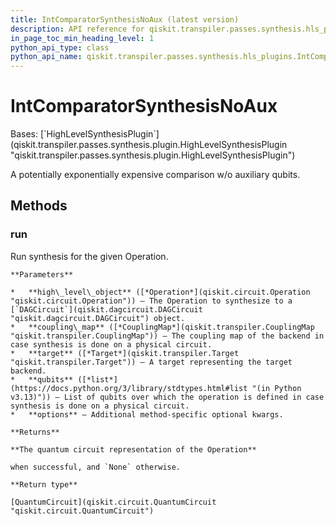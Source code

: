```yaml
---
title: IntComparatorSynthesisNoAux (latest version)
description: API reference for qiskit.transpiler.passes.synthesis.hls_plugins.IntComparatorSynthesisNoAux in the latest version of qiskit
in_page_toc_min_heading_level: 1
python_api_type: class
python_api_name: qiskit.transpiler.passes.synthesis.hls_plugins.IntComparatorSynthesisNoAux
---
```


# IntComparatorSynthesisNoAux

<Class id="qiskit.transpiler.passes.synthesis.hls_plugins.IntComparatorSynthesisNoAux" isDedicatedPage={true} github="https://github.com/Qiskit/qiskit/tree/stable/2.1/qiskit/transpiler/passes/synthesis/hls_plugins.py#L1540-L1546" signature="qiskit.transpiler.passes.synthesis.hls_plugins.IntComparatorSynthesisNoAux" modifiers="class">
  Bases: [`HighLevelSynthesisPlugin`](qiskit.transpiler.passes.synthesis.plugin.HighLevelSynthesisPlugin "qiskit.transpiler.passes.synthesis.plugin.HighLevelSynthesisPlugin")

  A potentially exponentially expensive comparison w/o auxiliary qubits.

  ## Methods

  ### run

  <Function id="qiskit.transpiler.passes.synthesis.hls_plugins.IntComparatorSynthesisNoAux.run" github="https://github.com/Qiskit/qiskit/tree/stable/2.1/qiskit/transpiler/passes/synthesis/hls_plugins.py#L1543-L1546" signature="run(high_level_object, coupling_map=None, target=None, qubits=None, **options)">
    Run synthesis for the given Operation.

    **Parameters**

    *   **high\_level\_object** ([*Operation*](qiskit.circuit.Operation "qiskit.circuit.Operation")) – The Operation to synthesize to a [`DAGCircuit`](qiskit.dagcircuit.DAGCircuit "qiskit.dagcircuit.DAGCircuit") object.
    *   **coupling\_map** ([*CouplingMap*](qiskit.transpiler.CouplingMap "qiskit.transpiler.CouplingMap")) – The coupling map of the backend in case synthesis is done on a physical circuit.
    *   **target** ([*Target*](qiskit.transpiler.Target "qiskit.transpiler.Target")) – A target representing the target backend.
    *   **qubits** ([*list*](https://docs.python.org/3/library/stdtypes.html#list "(in Python v3.13)")) – List of qubits over which the operation is defined in case synthesis is done on a physical circuit.
    *   **options** – Additional method-specific optional kwargs.

    **Returns**

    **The quantum circuit representation of the Operation**

    when successful, and `None` otherwise.

    **Return type**

    [QuantumCircuit](qiskit.circuit.QuantumCircuit "qiskit.circuit.QuantumCircuit")
  </Function>
</Class>

